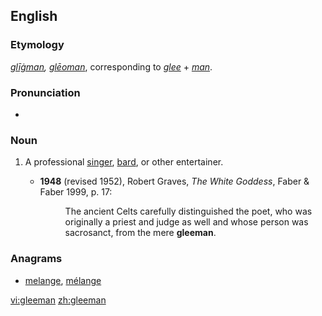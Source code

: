 ==English==

===Etymology===
{{etyl|ang|en}} ''[[gligman|glīġman]], [[gleoman|glēoman]]'', corresponding to ''[[glee]]'' + ''[[man]]''.

===Pronunciation===
* {{IPA|/ˈɡliːmən/|lang=en}}

===Noun===
{{en-noun|gleemen}}

# {{context|historical|lang=en}} A professional [[singer]], [[bard]], or other entertainer.
#* '''1948''' (revised 1952), Robert Graves, ''The White Goddess'', Faber & Faber 1999, p. 17:
#*: The ancient Celts carefully distinguished the poet, who was originally a priest and judge as well and whose person was sacrosanct, from the mere '''gleeman'''.

===Anagrams===
* [[melange#English|melange]], [[mélange#English|mélange]]

[[vi:gleeman]]
[[zh:gleeman]]